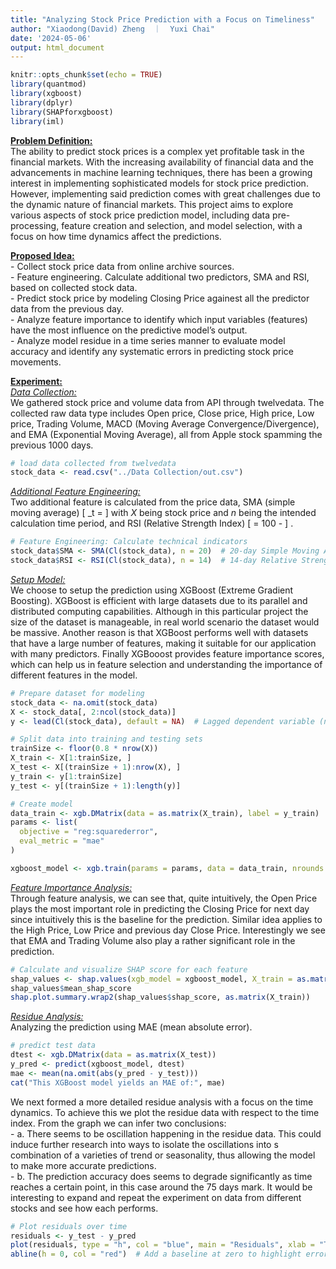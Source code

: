 ```yaml
---
title: "Analyzing Stock Price Prediction with a Focus on Timeliness"
author: "Xiaodong(David) Zheng  ｜  Yuxi Chai"
date: '2024-05-06'
output: html_document
---
```


```r
knitr::opts_chunk$set(echo = TRUE)
library(quantmod)
library(xgboost)
library(dplyr)
library(SHAPforxgboost)
library(iml)
```
<u>**Problem Definition:**</u>\
The ability to predict stock prices is a complex yet profitable task in the financial markets. With the increasing availability of financial data and the advancements in machine learning techniques, there has been a growing interest in implementing sophisticated models for stock price prediction. However, implementing said prediction comes with great challenges due to the dynamic nature of financial markets. This project aims to explore various aspects of stock price prediction model, including data pre-processing, feature creation and selection, and model selection, with a focus on how time dynamics affect the predictions.\

<u>**Proposed Idea:**</u>\
- Collect stock price data from online archive sources.\
- Feature engineering. Calculate additional two predictors, SMA and RSI, based on collected stock data.\
- Predict stock price by modeling Closing Price againest all the predictor data from the previous day.\
- Analyze feature importance to identify which input variables (features) have the most influence on the predictive model's output.\
- Analyze model residue in a time series manner to evaluate model accuracy and identify any systematic errors in predicting stock price movements.\

<u>**Experiment:**</u>\
<u>*Data Collection:*</u>\
We gathered stock price and volume data from API through twelvedata. The collected raw data type includes Open price, Close price, High price, Low price, Trading Volume, MACD (Moving Average Convergence/Divergence), and EMA (Exponential Moving Average), all from Apple stock spamming the previous 1000 days.\
```r
# load data collected from twelvedata
stock_data <- read.csv("../Data Collection/out.csv")
```

<u>*Additional Feature Engineering:*</u>\
Two additional feature is calculated from the price data, SMA (simple moving average) \[ \text{SMA}_t = \frac{X_t + X_{t-1} + X_{t-2} + \ldots + X_{t-n+1}}{n} \] with $X$ being stock price and $n$ being the intended calculation time period, and RSI (Relative Strength Index) \[ \text{RSI} = 100 - \frac{100}{1 + \frac{\text{Average Gain}}{\text{Average Loss}}} \] .\
```r
# Feature Engineering: Calculate technical indicators
stock_data$SMA <- SMA(Cl(stock_data), n = 20)  # 20-day Simple Moving Average
stock_data$RSI <- RSI(Cl(stock_data), n = 14)  # 14-day Relative Strength Index
```

<u>*Setup Model:*</u>\
We choose to setup the prediction using XGBoost (Extreme Gradient Boosting). XGBoost is efficient with large datasets due to its parallel and distributed computing capabilities. Although in this particular project the size of the dataset is manageable, in real world scenario the dataset would be massive. Another reason is that XGBoost performs well with datasets that have a large number of features, making it suitable for our application with many predictors. Finally XGBooost provides feature importance scores, which can help us in feature selection and understanding the importance of different features in the model.
```r
# Prepare dataset for modeling
stock_data <- na.omit(stock_data)
X <- stock_data[, 2:ncol(stock_data)]
y <- lead(Cl(stock_data), default = NA)  # Lagged dependent variable (next day's closing price)

# Split data into training and testing sets
trainSize <- floor(0.8 * nrow(X))
X_train <- X[1:trainSize, ]
X_test <- X[(trainSize + 1):nrow(X), ]
y_train <- y[1:trainSize]
y_test <- y[(trainSize + 1):length(y)]

# Create model
data_train <- xgb.DMatrix(data = as.matrix(X_train), label = y_train)
params <- list(
  objective = "reg:squarederror",
  eval_metric = "mae"
)

xgboost_model <- xgb.train(params = params, data = data_train, nrounds = 100)
```

<u>*Feature Importance Analysis:*</u>\
Through feature analysis, we can see that, quite intuitively, the Open Price plays the most important role in predicting the Closing Price for next day since intuitively this is the baseline for the prediction. Similar idea applies to the High Price, Low Price and previous day Close Price. Interestingly we see that EMA and Trading Volume also play a rather significant role in the prediction.
```r
# Calculate and visualize SHAP score for each feature
shap_values <- shap.values(xgb_model = xgboost_model, X_train = as.matrix(X_train))
shap_values$mean_shap_score
shap.plot.summary.wrap2(shap_values$shap_score, as.matrix(X_train))
```

<u>*Residue Analysis:*</u>\
Analyzing the prediction using MAE (mean absolute error).
```r
# predict test data
dtest <- xgb.DMatrix(data = as.matrix(X_test))
y_pred <- predict(xgboost_model, dtest)
mae <- mean(na.omit(abs(y_pred - y_test)))
cat("This XGBoost model yields an MAE of:", mae)
```
We next formed a more detailed residue analysis with a focus on the time dynamics. To achieve this we plot the residue data with respect to the time index. From the graph we can infer two conclusions:\
- a. There seems to be oscillation happening in the residue data. This could induce further research into ways to isolate the oscillations into s combination of a varieties of trend or seasonality, thus allowing the model to make more accurate predictions.\
- b. The prediction accuracy does seems to degrade significantly as time reaches a certain point, in this case around the 75 days mark. It would be interesting to expand and repeat the experiment on data from different stocks and see how each performs.
```r
# Plot residuals over time
residuals <- y_test - y_pred
plot(residuals, type = "h", col = "blue", main = "Residuals", xlab = "Time Index", ylab = "Residuals")
abline(h = 0, col = "red")  # Add a baseline at zero to highlight errors
```